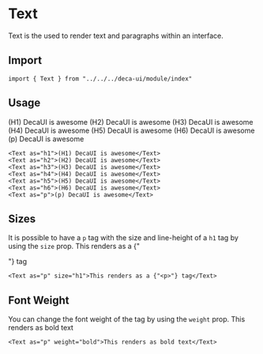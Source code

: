 
# Text
Text is the used to render text and paragraphs within an interface.

## Import
```
import { Text } from "../../../deca-ui/module/index"
```

## Usage
<ComponentWrapper column>
  <Text as="h1">(H1) DecaUI is awesome</Text>
  <Text as="h2">(H2) DecaUI is awesome</Text>
  <Text as="h3">(H3) DecaUI is awesome</Text>
  <Text as="h4">(H4) DecaUI is awesome</Text>
  <Text as="h5">(H5) DecaUI is awesome</Text>
  <Text as="h6">(H6) DecaUI is awesome</Text>
  <Text as="p">(p) DecaUI is awesome</Text>
</ComponentWrapper>

```
<Text as="h1">(H1) DecaUI is awesome</Text>
<Text as="h2">(H2) DecaUI is awesome</Text>
<Text as="h3">(H3) DecaUI is awesome</Text>
<Text as="h4">(H4) DecaUI is awesome</Text>
<Text as="h5">(H5) DecaUI is awesome</Text>
<Text as="h6">(H6) DecaUI is awesome</Text>
<Text as="p">(p) DecaUI is awesome</Text>
```

## Sizes
It is possible to have a `p` tag with the size and line-height of a `h1` tag by using the `size` prop.
<ComponentWrapper column>
  <Text as="p" size="h1">This renders as a {"<p>"} tag</Text>
</ComponentWrapper>

```
<Text as="p" size="h1">This renders as a {"<p>"} tag</Text>
```

## Font Weight
You can change the font weight of the tag by using the `weight` prop.
<ComponentWrapper column>
  <Text as="p" weight="bold">This renders as bold text</Text>
</ComponentWrapper>

```
<Text as="p" weight="bold">This renders as bold text</Text>
```

